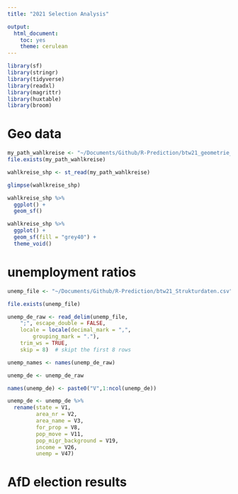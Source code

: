 ```yaml
---
title: "2021 Selection Analysis"

output: 
  html_document: 
    toc: yes
    theme: cerulean
---
```





```r
library(sf)
library(stringr)
library(tidyverse)
library(readxl)
library(magrittr)
library(huxtable)
library(broom)
```



# Geo data
```r
my_path_wahlkreise <- "~/Documents/Github/R-Prediction/btw21_geometrie_wahlkreise_shp/Geometrie_Wahlkreise_20DBT.shp"
file.exists(my_path_wahlkreise)
```

```r
wahlkreise_shp <- st_read(my_path_wahlkreise)
```

```r
glimpse(wahlkreise_shp)
```

```r
wahlkreise_shp %>%
  ggplot() +
  geom_sf()
```

```r
wahlkreise_shp %>%
  ggplot() +
  geom_sf(fill = "grey40") +
  theme_void()
```

# unemployment ratios

```r
unemp_file <- "~/Documents/Github/R-Prediction/btw21_Strukturdaten.csv"

file.exists(unemp_file)
```


```r
unemp_de_raw <- read_delim(unemp_file,
    ";", escape_double = FALSE,
    locale = locale(decimal_mark = ",",
        grouping_mark = "."),
    trim_ws = TRUE,
    skip = 8)  # skipt the first 8 rows
```




```r
unemp_names <- names(unemp_de_raw)

unemp_de <- unemp_de_raw

names(unemp_de) <- paste0("V",1:ncol(unemp_de))
```


```r
unemp_de <- unemp_de %>%
  rename(state = V1,
         area_nr = V2,
         area_name = V3,
         for_prop = V8,
         pop_move = V11,
         pop_migr_background = V19,
         income = V26,
         unemp = V47)  
```

# AfD election results

```r

```


```r

```



```r

```


```r

```



```r

```


```r

```



```r

```


```r

```



```r

```


```r

```







